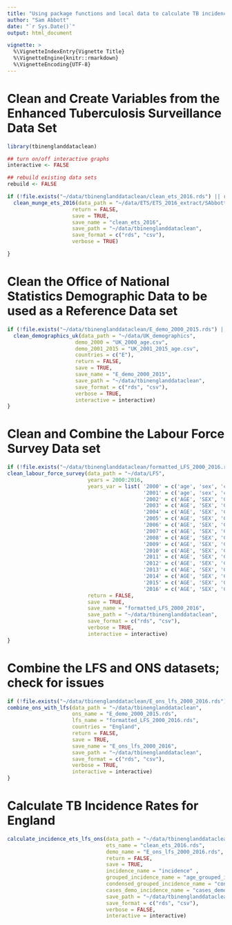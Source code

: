 ```yaml
---
title: "Using package functions and local data to calculate TB incidence rates in England"
author: "Sam Abbott"
date: "`r Sys.Date()`"
output: html_document

vignette: >
  %\VignetteIndexEntry{Vignette Title}
  %\VignetteEngine{knitr::rmarkdown}
  %\VignetteEncoding{UTF-8}
---
```


# Clean and Create Variables from the Enhanced Tuberculosis Surveillance Data Set

```r
library(tbinenglanddataclean)

## turn on/off interactive graphs
interactive <- FALSE

## rebuild existing data sets
rebuild <- FALSE
```

```r
if (!file.exists("~/data/tbinenglanddataclean/clean_ets_2016.rds") || rebuild) {
  clean_munge_ets_2016(data_path = "~/data/ETS/ETS_2016_extract/SAbbott_BCG dataset_version2_final140217.dta",
                     return = FALSE,
                     save = TRUE,
                     save_name = "clean_ets_2016",
                     save_path = "~/data/tbinenglanddataclean",
                     save_format = c("rds", "csv"),
                     verbose = TRUE)

}
```


# Clean the Office of National Statistics Demographic Data to be used as a Reference Data set

```r
if (!file.exists("~/data/tbinenglanddataclean/E_demo_2000_2015.rds") || rebuild) {
  clean_demographics_uk(data_path = "~/data/UK_demographics",
                      demo_2000 = "UK_2000_age.csv",
                      demo_2001_2015 = "UK_2001_2015_age.csv",
                      countries = c("E"),
                      return = FALSE,
                      save = TRUE,
                      save_name = "E_demo_2000_2015",
                      save_path = "~/data/tbinenglanddataclean",
                      save_format = c("rds", "csv"),
                      verbose = TRUE,
                      interactive = interactive)
}
```

# Clean and Combine the Labour Force Survey Data set

```r
if (!file.exists("~/data/tbinenglanddataclean/formatted_LFS_2000_2016.rds") || rebuild) {
clean_labour_force_survey(data_path = "~/data/LFS",
                          years = 2000:2016,
                          years_var = list( '2000' = c('age', 'sex', 'cry', 'govtof', 'pwt07'),
                                            '2001' = c('age', 'sex', 'cry01', 'country', 'pwt07'),
                                            '2002' = c('AGE', 'SEX', 'CRY01', 'COUNTRY', 'PWT14'),
                                            '2003' = c('AGE', 'SEX', 'CRY01', 'COUNTRY', 'PWT14'),
                                            '2004' = c('AGE', 'SEX', 'CRY01', 'COUNTRY', 'PWT14'),
                                            '2005' = c('AGE', 'SEX', 'CRY01', 'COUNTRY', 'PWT14'),
                                            '2006' = c('AGE', 'SEX', 'CRY01', 'COUNTRY', 'PWT14'),
                                            '2007' = c('AGE', 'SEX', 'CRY01', 'COUNTRY', 'PWT14'),
                                            '2008' = c('AGE', 'SEX', 'CRY01', 'COUNTRY', 'PWT14'),
                                            '2009' = c('AGE', 'SEX', 'CRY01', 'COUNTRY', 'PWT14'),
                                            '2010' = c('AGE', 'SEX', 'CRY01', 'COUNTRY', 'PWT14'),
                                            '2011' = c('AGE', 'SEX', 'CRY01', 'COUNTRY', 'PWT14'),
                                            '2012' = c('AGE', 'SEX', 'CRY12', 'COUNTRY', 'PWT14'),
                                            '2013' = c('AGE', 'SEX', 'CRY12', 'COUNTRY', 'PWT16'),
                                            '2014' = c('AGE', 'SEX', 'CRY12', 'COUNTRY', 'PWT16'),
                                            '2015' = c('AGE', 'SEX', 'CRY12', 'COUNTRY', 'PWT16'),
                                            '2016' = c('AGE', 'SEX', 'CRY12', 'COUNTRY', 'PWT16')),
                          return = FALSE,
                          save = TRUE,
                          save_name = "formatted_LFS_2000_2016",
                          save_path = "~/data/tbinenglanddataclean",
                          save_format = c("rds", "csv"),
                          verbose = TRUE,
                          interactive = interactive)
}
```

# Combine the LFS and ONS datasets; check for issues

```r
if (!file.exists("~/data/tbinenglanddataclean/E_ons_lfs_2000_2016.rds") || rebuild) {
combine_ons_with_lfs(data_path = "~/data/tbinenglanddataclean",
                     ons_name = "E_demo_2000_2015.rds",
                     lfs_name = "formatted_LFS_2000_2016.rds",
                     countries = "England",
                     return = FALSE,
                     save = TRUE,
                     save_name = "E_ons_lfs_2000_2016",
                     save_path = "~/data/tbinenglanddataclean",
                     save_format = c("rds", "csv"),
                     verbose = TRUE,
                     interactive = interactive) 
}
```

# Calculate TB Incidence Rates for England

```r
calculate_incidence_ets_lfs_ons(data_path = "~/data/tbinenglanddataclean",
                                ets_name = "clean_ets_2016.rds",
                                demo_name = "E_ons_lfs_2000_2016.rds",
                                return = FALSE,
                                save = TRUE,
                                incidence_name = "incidence" ,
                                grouped_incidence_name = "age_grouped_incidence",
                                condensed_grouped_incidence_name = "condensed_age_group_incidence",
                                cases_demo_incidence_name = "cases_demo_incidence",
                                save_path = "~/data/tbinenglanddataclean",
                                save_format = c("rds", "csv"),
                                verbose = FALSE,
                                interactive = interactive)
```
